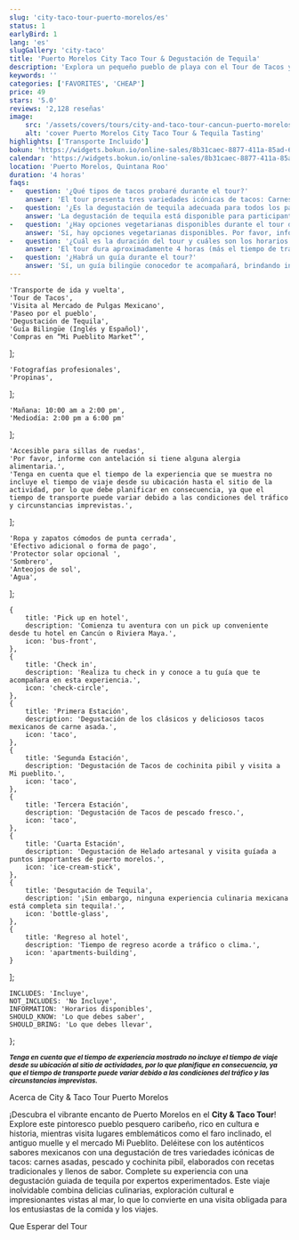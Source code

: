 ```yaml
---
slug: 'city-taco-tour-puerto-morelos/es'
status: 1
earlyBird: 1
lang: 'es'
slugGallery: 'city-taco'
title: 'Puerto Morelos City Taco Tour & Degustación de Tequila'
description: 'Explora un pequeño pueblo de playa con el Tour de Tacos y saborea los diferentes tipos de tacos que se preparan tradicionalmente en el Caribe Mexicano.'
keywords: ''
categories: ['FAVORITES', 'CHEAP']
price: 49
stars: '5.0'
reviews: '2,128 reseñas'
image:
    src: '/assets/covers/tours/city-and-taco-tour-cancun-puerto-morelos.webp'
    alt: 'cover Puerto Morelos City Taco Tour & Tequila Tasting'
highlights: ['Transporte Incluido']
bokun: 'https://widgets.bokun.io/online-sales/8b31caec-8877-411a-85ad-682828170619/experience/725897?partialView=1'
calendar: 'https://widgets.bokun.io/online-sales/8b31caec-8877-411a-85ad-682828170619/experience-calendar/725897'
location: 'Puerto Morelos, Quintana Roo'
duration: '4 horas'
faqs:
-   question: '¿Qué tipos de tacos probaré durante el tour?'
    answer: 'El tour presenta tres variedades icónicas de tacos: Carnes Asadas, Pescado y Cochinita Pibil, un platillo tradicional de cerdo asado lento marinado en pasta de achiote y jugos cítricos.'
-   question: '¿Es la degustación de tequila adecuada para todos los participantes?'
    answer: 'La degustación de tequila está disponible para participantes mayores de edad. También se ofrecen bebidas no alcohólicas.'
-   question: '¿Hay opciones vegetarianas disponibles durante el tour de tacos?'
    answer: 'Sí, hay opciones vegetarianas disponibles. Por favor, infórmanos durante tu reserva para acomodar tus preferencias alimenticias.'
-   question: '¿Cuál es la duración del tour y cuáles son los horarios disponibles?'
    answer: 'El tour dura aproximadamente 4 horas (más el tiempo de transporte) con dos horarios disponibles: Mañana (10:00 am a 2:00 pm) y Mediodía (2:00 pm a 6:00 pm).'
-   question: '¿Habrá un guía durante el tour?'
    answer: 'Sí, un guía bilingüe conocedor te acompañará, brindando información sobre la historia local, la cultura y el proceso de elaboración de tacos.'
---
```



    'Transporte de ida y vuelta',
    'Tour de Tacos',
    'Visita al Mercado de Pulgas Mexicano',
    'Paseo por el pueblo',
    'Degustación de Tequila',
    'Guía Bilingüe (Inglés y Español)',
    'Compras en “Mi Pueblito Market”',
];

    'Fotografías profesionales',
    'Propinas',
];

    'Mañana: 10:00 am a 2:00 pm',
    'Mediodía: 2:00 pm a 6:00 pm'
];

    'Accesible para sillas de ruedas',
    'Por favor, informe con antelación si tiene alguna alergia alimentaria.',
    'Tenga en cuenta que el tiempo de la experiencia que se muestra no incluye el tiempo de viaje desde su ubicación hasta el sitio de la actividad, por lo que debe planificar en consecuencia, ya que el tiempo de transporte puede variar debido a las condiciones del tráfico y circunstancias imprevistas.',
];

    'Ropa y zapatos cómodos de punta cerrada',
    'Efectivo adicional o forma de pago',
    'Protector solar opcional ',
    'Sombrero',
    'Anteojos de sol',
    'Agua',
];

    {
        title: 'Pick up en hotel',
        description: 'Comienza tu aventura con un pick up conveniente desde tu hotel en Cancún o Riviera Maya.',
        icon: 'bus-front',
    },
    {
        title: 'Check in',
        description: 'Realiza tu check in y conoce a tu guía que te acompañara en esta experiencia.',
        icon: 'check-circle',
    },
    {
        title: 'Primera Estación',
        description: 'Degustación de los clásicos y deliciosos tacos mexicanos de carne asada.',
        icon: 'taco',
    },
    {
        title: 'Segunda Estación',
        description: 'Degustación de Tacos de cochinita pibil y visita a Mi pueblito.',
        icon: 'taco',
    },
    {
        title: 'Tercera Estación',
        description: 'Degustación de Tacos de pescado fresco.',
        icon: 'taco',
    },
    {
        title: 'Cuarta Estación',
        description: 'Degustación de Helado artesanal y visita guíada a puntos importantes de puerto morelos.',
        icon: 'ice-cream-stick',
    },
    {
        title: 'Desgutación de Tequila',
        description: '¡Sin embargo, ninguna experiencia culinaria mexicana está completa sin tequila!.',
        icon: 'bottle-glass',
    },
    {
        title: 'Regreso al hotel',
        description: 'Tiempo de regreso acorde a tráfico o clima.',
        icon: 'apartments-building',
    }
];

    INCLUDES: 'Incluye',
    NOT_INCLUDES: 'No Incluye',
    INFORMATION: 'Horarios disponibles',
    SHOULD_KNOW: 'Lo que debes saber',
    SHOULD_BRING: 'Lo que debes llevar',
};

<AdditionalInfo information={information} i18n={i18n} />

<Inclusions includes={includes} notIncludes={notIncludes} i18n={i18n} />

<TagP><em><small><strong>Tenga en cuenta que el tiempo de experiencia mostrado no incluye el tiempo de viaje desde su ubicación al sitio de actividades, por lo que planifique en consecuencia, ya que el tiempo de transporte puede variar debido a las condiciones del tráfico y las circunstancias imprevistas. </strong></small></em></TagP>

<TagH2>Acerca de City & Taco Tour Puerto Morelos </TagH2>

<TagP> ¡Descubra el vibrante encanto de Puerto Morelos en el <b>City & Taco Tour</b>! Explore este pintoresco pueblo pesquero caribeño, rico en cultura e historia, mientras visita lugares emblemáticos como el faro inclinado, el antiguo muelle y el mercado Mi Pueblito. Deléitese con los auténticos sabores mexicanos con una degustación de tres variedades icónicas de tacos: carnes asadas, pescado y cochinita pibil, elaborados con recetas tradicionales y llenos de sabor. Complete su experiencia con una degustación guiada de tequila por expertos experimentados. Este viaje inolvidable combina delicias culinarias, exploración cultural e impresionantes vistas al mar, lo que lo convierte en una visita obligada para los entusiastas de la comida y los viajes. </TagP>

<TagH2>Que Esperar del Tour</TagH2>

<Timeline timeline={timeline} />

<WhatYouShould shouldKnow={shouldKnow} shouldBring={shouldBring} i18n={i18n} />